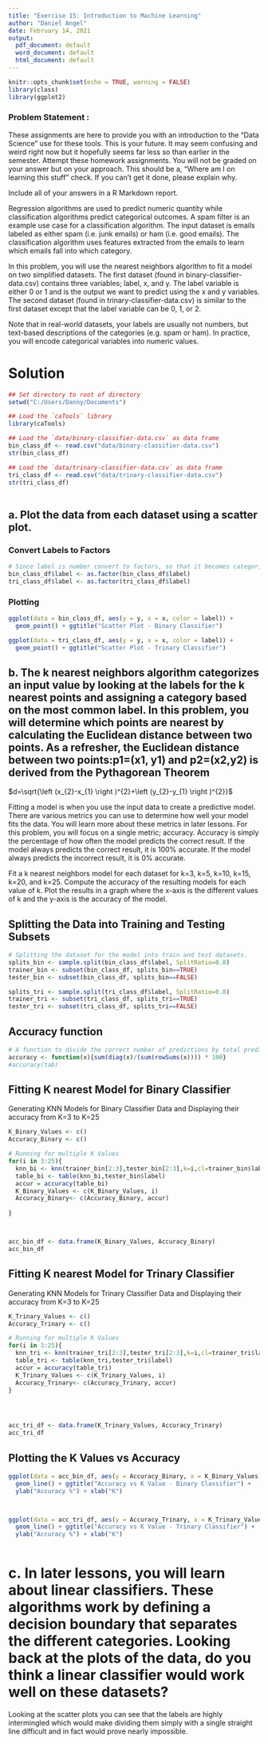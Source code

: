 ---
title: "Exercise 15: Introduction to Machine Learning"
author: "Daniel Angel"
date: February 14, 2021
output: 
  pdf_document: default
  word_document: default
  html_document: default
---

```{r setup, include=FALSE}
knitr::opts_chunk$set(echo = TRUE, warning = FALSE)
library(class)
library(ggplot2)
```

### Problem Statement : 
These assignments are here to provide you with an introduction to the “Data Science” use for these tools. This is your future. It may seem confusing and weird right now but it hopefully seems far less so than earlier in the semester. Attempt these homework assignments. You will not be graded on your answer but on your approach. This should be a, “Where am I on learning this stuff” check. If you can’t get it done, please explain why.

Include all of your answers in a R Markdown report. 

Regression algorithms are used to predict numeric quantity while classification algorithms predict categorical outcomes. A spam filter is an example use case for a classification algorithm. The input dataset is emails labeled as either spam (i.e. junk emails) or ham (i.e. good emails). The classification algorithm uses features extracted from the emails to learn which emails fall into which category.

In this problem, you will use the nearest neighbors algorithm to fit a model on two simplified datasets. The first dataset (found in binary-classifier-data.csv) contains three variables; label, x, and y. The label variable is either 0 or 1 and is the output we want to predict using the x and y variables. The second dataset (found in trinary-classifier-data.csv) is similar to the first dataset except that the label variable can be 0, 1, or 2.

Note that in real-world datasets, your labels are usually not numbers, but text-based descriptions of the categories (e.g. spam or ham). In practice, you will encode categorical variables into numeric values.

# Solution
```{r echo=TRUE, include=TRUE}
## Set directory to root of directory
setwd("C:/Users/Danny/Documents")

## Load the `caTools` library
library(caTools)

## Load the `data/binary-classifier-data.csv` as data frame
bin_class_df <- read.csv("data/binary-classifier-data.csv")
str(bin_class_df)

## Load the `data/trinary-classifier-data.csv` as data frame
tri_class_df <- read.csv("data/trinary-classifier-data.csv")
str(tri_class_df)
  
```

## a. Plot the data from each dataset using a scatter plot.

### Convert Labels to Factors

```{r echo=TRUE, include=TRUE}

# Since label is number convert to factors, so that it becomes categorical
bin_class_df$label <- as.factor(bin_class_df$label)
tri_class_df$label <- as.factor(tri_class_df$label)


```

### Plotting

```{r echo=TRUE, include=TRUE}

ggplot(data = bin_class_df, aes(y = y, x = x, color = label)) + 
  geom_point() + ggtitle("Scatter Plot - Binary Classifier")

ggplot(data = tri_class_df, aes(y = y, x = x, color = label)) + 
  geom_point() + ggtitle("Scatter Plot - Trinary Classifier")

```

## b. The k nearest neighbors algorithm categorizes an input value by looking at the labels for the k nearest points and assigning a category based on the most common label. In this problem, you will determine which points are nearest by calculating the Euclidean distance between two points. As a refresher, the Euclidean distance between two points:p1=(x1, y1) and p2=(x2,y2) is derived from the Pythagorean Theorem

$d=\sqrt{\left  (x_{2}-x_{1} \right )^{2}+\left (y_{2}-y_{1}  \right )^{2}}$

Fitting a model is when you use the input data to create a predictive model. There are various metrics you can use to determine how well your model fits the data. You will learn more about these metrics in later lessons. For this problem, you will focus on a single metric; accuracy. Accuracy is simply the percentage of how often the model predicts the correct result. If the model always predicts the correct result, it is 100% accurate. If the model always predicts the incorrect result, it is 0% accurate.

Fit a k nearest neighbors model for each dataset for k=3, k=5, k=10, k=15, k=20, and k=25. Compute the accuracy of the resulting models for each value of k. Plot the results in a graph where the x-axis is the different values of k and the y-axis is the accuracy of the model.

## Splitting the Data into Training and Testing Subsets
```{r echo=TRUE, include=TRUE}

# Splitting the dataset for the model into train and test datasets.
splits_bin <- sample.split(bin_class_df$label, SplitRatio=0.8)
trainer_bin <- subset(bin_class_df, splits_bin==TRUE)
tester_bin <- subset(bin_class_df, splits_bin==FALSE)

splits_tri <- sample.split(tri_class_df$label, SplitRatio=0.8)
trainer_tri <- subset(tri_class_df, splits_tri==TRUE)
tester_tri <- subset(tri_class_df, splits_tri==FALSE)


```

## Accuracy function
```{r echo=TRUE, include=TRUE}

# A function to divide the correct number of predictions by total predictions 
accuracy <- function(x){sum(diag(x)/(sum(rowSums(x)))) * 100}
#accuracy(tab)

```

## Fitting K nearest Model for Binary Classifier
Generating KNN Models for Binary Classifier Data and Displaying their accuracy from K=3 to K=25
```{r echo=TRUE, include=TRUE}

K_Binary_Values <- c()
Accuracy_Binary <- c()

# Running for multiple K Values
for(i in 3:25){
  knn_bi <- knn(trainer_bin[2:3],tester_bin[2:3],k=i,cl=trainer_bin$label)
  table_bi <- table(knn_bi,tester_bin$label)
  accur = accuracy(table_bi)
  K_Binary_Values <- c(K_Binary_Values, i)
  Accuracy_Binary<- c(Accuracy_Binary, accur)
 
}



acc_bin_df <- data.frame(K_Binary_Values, Accuracy_Binary)
acc_bin_df

```


## Fitting K nearest Model for Trinary Classifier
Generating KNN Models for Trinary Classifier Data and Displaying their accuracy from K=3 to K=25
```{r echo=TRUE, include=TRUE}
K_Trinary_Values <- c()
Accuracy_Trinary <- c()

# Running for multiple K Values
for(i in 3:25){
  knn_tri <- knn(trainer_tri[2:3],tester_tri[2:3],k=i,cl=trainer_tri$label)
  table_tri <- table(knn_tri,tester_tri$label)
  accur = accuracy(table_tri)
  K_Trinary_Values <- c(K_Trinary_Values, i)
  Accuracy_Trinary<- c(Accuracy_Trinary, accur)
}




acc_tri_df <- data.frame(K_Trinary_Values, Accuracy_Trinary)
acc_tri_df


```
## Plotting the K Values vs Accuracy

```{r echo=TRUE, include=TRUE}


ggplot(data = acc_bin_df, aes(y = Accuracy_Binary, x = K_Binary_Values)) + 
  geom_line() + ggtitle("Accuracy vs K Value - Binary Classifier") +
  ylab("Accuracy %") + xlab("K")



ggplot(data = acc_tri_df, aes(y = Accuracy_Trinary, x = K_Trinary_Values)) + 
  geom_line() + ggtitle("Accuracy vs K Value - Trinary Classifier") +
  ylab("Accuracy %") + xlab("K")



```



# c. In later lessons, you will learn about linear classifiers. These algorithms work by defining a decision boundary that separates the different categories. Looking back at the plots of the data, do you think a linear classifier would work well on these datasets?


Looking at the scatter plots you can see that the labels are highly intermingled which would make dividing them simply with a single straight line difficult and in fact would prove nearly impossible.


